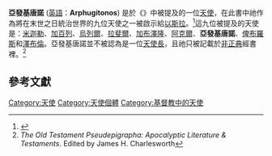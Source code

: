 '''亞發基唐諾''' ([[英語|英語]]：'''Arphugitonos''') 是於《{{tsl|en|Greek Apocalypse of Ezra|希臘語以斯拉啟示錄}}》中被提及的一位[[天使|天使]]，在此書中祂作為將在末世之日統治世界的九位天使之一被啟示給[[以斯拉|以斯拉]]。<ref>{{cite book |last1=Walker |first1=Alexander |editor1-first=Alexander |editor1-last=Roberts |others=James Donaldson and A. Cleveland Coxe |title=Ante-Nicene Fathers: The Writings of the Fathers Down to A.D. 325 |url=http://www.newadvent.org/fathers/0829.htm |accessdate=October 20, 2011 |volume=8 |year=1886 |publisher=Christian Literature Publishing Co. |location=Buffalo, NY |language= |quote=Do you know, Esdras, the names of the angels at the end of the world? Michael, Gabriel, Uriel, Raphael, Gabuthelon, Aker, Arphugitonos, Beburos, Zebuleon. |archive-date=2016-03-03 |archive-url=https://web.archive.org/web/20160303200553/http://www.newadvent.org/fathers/0829.htm |dead-url=no }}</ref>這九位被提及的天使是：[[米迦勒|米迦勒]]、[[加百列|加百列]]、[[烏列爾|烏列爾]]、[[拉斐爾_(天使)|拉斐爾]]、[[加布澤隆|加布澤隆]]、[[阿克爾_(天使)|阿克爾]]、'''亞發基唐諾'''、[[俾布羅斯|俾布羅斯]]和[[澤布倫|澤布倫]]。亞發基唐諾並不被認為是一位[[天使長|天使長]]，且祂只被記載於[[偽典|非正典]]經書裡。<ref>''The Old Testament Pseudepigrapha: Apocalyptic Literature & Testaments''. Edited by James H. Charlesworth</ref>

== 參考文獻 ==
{{Reflist}}

[[Category:天使|Category:天使]]
[[Category:天使個體|Category:天使個體]]
[[Category:基督教中的天使|Category:基督教中的天使]]